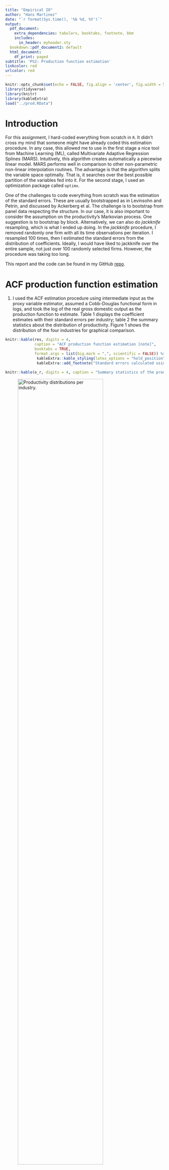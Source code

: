 ```yaml
---
title: "Empirical IO"
author: "Hans Martinez"
date: "`r format(Sys.time(), '%b %d, %Y')`"
output:
  pdf_document:
    extra_dependencies: tabularx, booktabs, footnote, bbm
    includes:
      in_header: myheader.sty
  bookdown::pdf_document2: default
  html_document:
    df_print: paged
subtitle: 'PS2: Production function estimation'
linkcolor: red
urlcolor: red
---
```


```r
knitr::opts_chunk$set(echo = FALSE, fig.align = 'center', fig.width = 5)
library(tidyverse)
library(knitr)
library(kableExtra)
load("../prod.RData")

```

# Introduction {-}

For this assignment, I hard-coded everything from scratch in `R`. It didn't cross my mind that someone might have already coded this estimation procedure. In any case, this allowed me to use in the first stage a nice tool from Machine Learning (ML), called Multivariate Adaptive Regression Splines (MARS). Intuitively, this algorithm creates automatically a piecewise linear model. MARS performs well in comparison to other non-parametric non-linear interpolation routines. The advantage is that the algorithm splits the variable space optimally. That is, it searches over the best possible partition of the variables fed into it. For the second stage, I used an optimization package called `optimx`.

One of the challenges to code everything from scratch was the estimation of the standard errors.  These are usually bootstrapped as in Levinsohn and Petrin, and discussed by Ackerberg et al. The challenge is to bootstrap from panel data respecting the structure. In our case, it is also important to consider the assumption on the productivity's Markovian process. One suggestion is to bootstrap by block. Alternatively, we can also do *jackknife* resampling, which is what I ended up doing. In the *jackknife* procedure, I removed randomly one firm with all its time observations per iteration. I resampled 100 times, then I estimated the standard errors from the distribution of coefficients. Ideally, I would have liked to jackknife over the entire sample, not just over 100 randomly selected firms. However, the procedure was taking too long.

This report and the code can be found in my GitHub [repo](https://github.com/hans-mtz/EmpiricalIO/tree/main/PS2).


# ACF production function estimation

1. I used the ACF estimation procedure using intermediate input as the proxy variable estimator, assumed a Cobb-Douglas functional form in logs, and took the log of the real gross domestic output as the production function to estimate. Table 1 displays the coefficient estimates with their standard errors per industry; table 2 the summary statistics about the distribution of productivity. Figure 1 shows the distribution of the four industries for graphical comparison.

```r
knitr::kable(res, digits = 4, 
             caption = "ACF production function estimation [note]",
             booktabs = TRUE,
             format.args = list(big.mark = ",", scientific = FALSE)) %>%
              kableExtra::kable_styling(latex_options = "hold_position") %>%   
              kableExtra::add_footnote("Standard errors calculated using jackknife resampling with 100 iterations.")

knitr::kable(o_r, digits = 4, caption = "Summary statistics of the productivity distribution", booktabs = TRUE, format.args = list(big.mark = ",", scientific = FALSE))
```

![Productivity distributions per industry.](figures/prod.png){width=80%}

2.  In this second exercise, I drop all firms with zero investment. Table 3 displays the estimates of the coefficients, table 4 the summary statistics of the productivity, and figure 2 contrast the original estimates for the full sample and without zero-investment firms.

```r

knitr::kable(res_n_inv, digits = 4, caption = "ACF without zero-investment firms[note]",
             booktabs = TRUE) %>%
              kableExtra::kable_styling(latex_options = "hold_position") %>%   
              kableExtra::add_footnote("Standard errors calculated using jackknife resampling with 100 iterations.")

knitr::kable(o_sum, digits = 4, caption = "Summary statistics productivity distribution without zero-investment firms", booktabs = TRUE, format.args = list(big.mark = ",", scientific = FALSE))

```

![Productivity distributions per industry comparing full sample and without zero-investment firms.](figures/prod_no_inv.png)

>**Discussion:** In general, we can appreciate that the firms that do invest have higher productivity mean than the full sample. However, the productivity dispersion seems to be greater for these firms. In particular, for the Textile industry (321), the change is highly significant. The dispersion and the mean are notoriously higher. In comparison, the change is not so significant for the Food Products industry (311). This result is in line with the economic intuition. We would expect firms that invest to have higher productivity. Likewise, we can imagine that there are some industries for which it is more relevant to keep investing than for others. For example, constant capital investment is likely to be relevant to keep productivity high for manufacturing plants in the Textile industry. New toolings for new fashion designs might be needed every season. In contrast, this is not likely to be the case for the firms in the Food products industry, where perhaps adapting the process for a new flavor might not need capital spending.
    
    
3. Lastly, I split the data into exporting firms and non-exporting firms, and importing and non-importing firms. In the international trade literature, it is often found that exporting and importing firms have higher productivity. Intuitively, for exporting firms this must be the case because they have to be competitive enough to be attractive for foreign consumers after netting off transportation costs and trade barriers, such as exporting/importing tariffs, for example.

    The coefficient estimates for the different samples are displayed in tables 5 and 6. The summary statistics of the productivity distributions are shown in tables 7 and 8. Finally, figures 3 and 4 show the contrast between the two samples within industries.

```r

e <- rbind(res_n_exp,res_exp)
oe <- rbind(o_sum_n_exp,o_sum_exp)

knitr::kable(e, digits = 4, caption = "ACF with and without exporting firms[note]", booktabs = TRUE) %>%
  kableExtra::kable_styling(latex_options = "hold_position") %>%
  kableExtra::pack_rows("Non-Exporting",1,4) %>% 
  kableExtra::pack_rows("Exporting",5,8) %>%
  kableExtra::add_footnote("Standard errors calculated using jackknife resampling with 100 iterations.")

knitr::kable(oe, digits = 4, caption = "Summary statistics productivity distribution without zero-investment firms", booktabs = TRUE, format.args = list(big.mark = ",", scientific = FALSE)) %>%
  kableExtra::kable_styling(latex_options = "hold_position") %>%
  kableExtra::pack_rows("Non-Exporting",1,7) %>% 
  kableExtra::pack_rows("Exporting",8,14)

```

![Productivity distributions for non-exporting and exporting firms](figures/exp.png)

```r

i <- rbind(res_n_imp,res_imp)
oi <- rbind(o_sum_n_imp,o_sum_imp)

knitr::kable(i, digits = 4, caption = "ACF with and without exporting firms[note]", booktabs = TRUE) %>%
  kableExtra::kable_styling(latex_options = "hold_position") %>%
  kableExtra::pack_rows("Non-Importing",1,4) %>% 
  kableExtra::pack_rows("Importing",5,8) %>%
  kableExtra::add_footnote("Standard errors calculated using jackknife resampling with 100 iterations.")

knitr::kable(oi, digits = 4, caption = "Summary statistics productivity distribution without zero-investment firms", booktabs = TRUE, format.args = list(big.mark = ",", scientific = FALSE)) %>%
  kableExtra::kable_styling(latex_options = "hold_position") %>%
  kableExtra::pack_rows("Non-Importing",1,7) %>% 
  kableExtra::pack_rows("Importing",8,14)

``` 

![Productivity distributions for non-importing and importing firms](figures/imp.png)

>**Discussion:** Overall, exporting and importing firms do have higher productivity means than non-exporting and non-importing firms, respectively. However, now the dispersion of the productivity differs across industries and between the importing/exporting condition. 

>For the exporting firms, we observe higher mean productivities consistently across industries. Notice, however, that the dispersion looks higher for all except for the Apparel industry (322), which seems to be tight around the mean than the non-exporting firms.

>For the importing firms, we observe that these firms have higher productivity means and higher dispersion consistently for Fabricated Metals  (381) and Textiles (321) industries. The exceptions are Food Products (311) and Apparel (322) for which we have weird results. This could point out maybe some code error. Something I could have done to improve if I had more time would be to use the jackknife estimators, instead of the whole sample estimators.

\newpage
# Final comments

>It is interesting to note that the ratio of firms that export/import versus non-export/import is very low, around 10%. Consider the number of firms that invest, where the ratio is almost 50%. If so many firms invest, why so few get to trade with foreign markets? Why the production is not reallocated to the most competitive firms and we observe a high dispersion of the productivity distribution? 

>Also, it would be interesting to have geospatial data and data about the demand side. Does the spatial distribution help explain the wide dispersion in productivity? Maybe there are more dense demand markets for some industries than for others? Furthermore, information about the history of each industry in the country and on regulation will help understand these differences. Are the export/import tariffs the same for every industry? Are some industries relatively new or with a long tradition in the country? Likewise, on the firms that trade with foreign markets, information about foreign partners, like which countries do firms buy from or sell to.

>Among other things I would have loved to try is to compare my estimates with the pre-coded packages available in `R` or `Stata`. I'm curious to see if there are any gains in using MARS over other non-parametric techniques. I would also like to compare the bootstrap versus the jackknife results. Finally, I would have liked to explore other functional forms of the production function.


